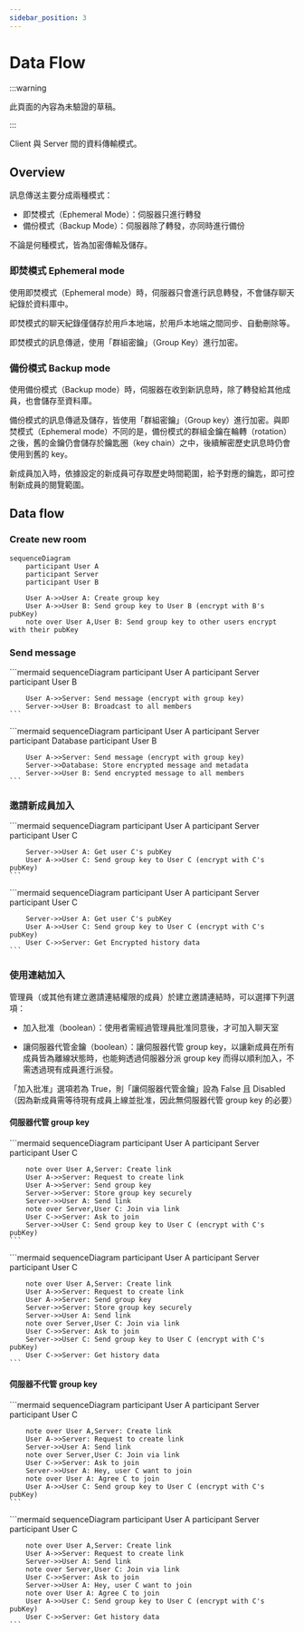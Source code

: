 ```yaml
---
sidebar_position: 3
---
```



# Data Flow

:::warning

此頁面的內容為未驗證的草稿。

:::

Client 與 Server 間的資料傳輸模式。

## Overview

訊息傳送主要分成兩種模式：

- 即焚模式（Ephemeral Mode）：伺服器只進行轉發
- 備份模式（Backup Mode）：伺服器除了轉發，亦同時進行備份

不論是何種模式，皆為加密傳輸及儲存。

### 即焚模式 Ephemeral mode

使用即焚模式（Ephemeral mode）時，伺服器只會進行訊息轉發，不會儲存聊天紀錄於資料庫中。

即焚模式的聊天紀錄僅儲存於用戶本地端，於用戶本地端之間同步、自動刪除等。

即焚模式的訊息傳遞，使用「群組密鑰」（Group Key）進行加密。

### 備份模式 Backup mode

使用備份模式（Backup mode）時，伺服器在收到新訊息時，除了轉發給其他成員，也會儲存至資料庫。

備份模式的訊息傳遞及儲存，皆使用「群組密鑰」（Group key）進行加密。與即焚模式（Ephemeral mode）不同的是，備份模式的群組金鑰在輪轉（rotation）之後，舊的金鑰仍會儲存於鑰匙圈（key chain）之中，後續解密歷史訊息時仍會使用到舊的 key。

新成員加入時，依據設定的新成員可存取歷史時間範圍，給予對應的鑰匙，即可控制新成員的閱覽範圍。

## Data flow

### Create new room

```mermaid
sequenceDiagram
    participant User A
    participant Server
    participant User B

    User A->>User A: Create group key
    User A->>User B: Send group key to User B (encrypt with B's pubKey)
    note over User A,User B: Send group key to other users encrypt with their pubKey
```

### Send message

<Tabs>
  <TabItem value="ephemeral" label="Ephemeral mode" default>
    ```mermaid
    sequenceDiagram
        participant User A
        participant Server
        participant User B

        User A->>Server: Send message (encrypt with group key)
        Server->>User B: Broadcast to all members
    ```
  </TabItem>
  <TabItem value="backup" label="Backup mode">
    ```mermaid
    sequenceDiagram
        participant User A
        participant Server
        participant Database
        participant User B

        User A->>Server: Send message (encrypt with group key)
        Server->>Database: Store encrypted message and metadata
        Server->>User B: Send encrypted message to all members
    ```
  </TabItem>
</Tabs>

### 邀請新成員加入

<Tabs>
  <TabItem value="ephemeral" label="Ephemeral mode" default>
    ```mermaid
    sequenceDiagram
        participant User A
        participant Server
        participant User C

        Server->>User A: Get user C's pubKey
        User A->>User C: Send group key to User C (encrypt with C's pubKey)
    ```
  </TabItem>
  <TabItem value="backup" label="Backup mode">
    ```mermaid
    sequenceDiagram
        participant User A
        participant Server
        participant User C

        Server->>User A: Get user C's pubKey
        User A->>User C: Send group key to User C (encrypt with C's pubKey)
        User C->>Server: Get Encrypted history data
    ```
  </TabItem>
</Tabs>

### 使用連結加入

管理員（或其他有建立邀請連結權限的成員）於建立邀請連結時，可以選擇下列選項：

- 加入批准（boolean）：使用者需經過管理員批准同意後，才可加入聊天室

- 讓伺服器代管金鑰（boolean）：讓伺服器代管 group key，以讓新成員在所有成員皆為離線狀態時，也能夠透過伺服器分派 group key 而得以順利加入，不需透過現有成員進行派發。

「加入批准」選項若為 True，則「讓伺服器代管金鑰」設為 False 且 Disabled（因為新成員需等待現有成員上線並批准，因此無伺服器代管 group key 的必要）

#### 伺服器代管 group key

<Tabs>
  <TabItem value="ephemeral" label="Ephemeral mode" default>
    ```mermaid
    sequenceDiagram
        participant User A
        participant Server
        participant User C

        note over User A,Server: Create link
        User A->>Server: Request to create link
        User A->>Server: Send group key
        Server->>Server: Store group key securely
        Server->>User A: Send link
        note over Server,User C: Join via link
        User C->>Server: Ask to join
        Server->>User C: Send group key to User C (encrypt with C's pubKey)
    ```
  </TabItem>
  <TabItem value="backup" label="Backup mode">
    ```mermaid
    sequenceDiagram
        participant User A
        participant Server
        participant User C

        note over User A,Server: Create link
        User A->>Server: Request to create link
        User A->>Server: Send group key
        Server->>Server: Store group key securely
        Server->>User A: Send link
        note over Server,User C: Join via link
        User C->>Server: Ask to join
        Server->>User C: Send group key to User C (encrypt with C's pubKey)
        User C->>Server: Get history data
    ```
  </TabItem>
</Tabs>

#### 伺服器不代管 group key

<Tabs>
  <TabItem value="ephemeral" label="Ephemeral mode" default>
    ```mermaid
    sequenceDiagram
        participant User A
        participant Server
        participant User C

        note over User A,Server: Create link
        User A->>Server: Request to create link
        Server->>User A: Send link
        note over Server,User C: Join via link
        User C->>Server: Ask to join
        Server->>User A: Hey, user C want to join
        note over User A: Agree C to join
        User A->>User C: Send group key to User C (encrypt with C's pubKey)
    ```
  </TabItem>
  <TabItem value="backup" label="Backup mode">
    ```mermaid
    sequenceDiagram
        participant User A
        participant Server
        participant User C

        note over User A,Server: Create link
        User A->>Server: Request to create link
        Server->>User A: Send link
        note over Server,User C: Join via link
        User C->>Server: Ask to join
        Server->>User A: Hey, user C want to join
        note over User A: Agree C to join
        User A->>User C: Send group key to User C (encrypt with C's pubKey)
        User C->>Server: Get history data
    ```
  </TabItem>
</Tabs>


